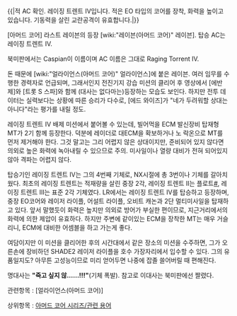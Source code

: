 {{|적 AC 확인. 레이징 트렌트 Ⅳ입니다.
적은 EO 타입의 코어를 장착, 화력을 높이고 있습니다.
기동력을 살린 교란공격이 유효합니다.|}}

[아머드 코어] 라스트 레이븐의 등장 [wiki:"레이븐(아머드 코어)" 레이븐]. 탑승 AC는 레이징 트렌트 Ⅳ.

북미판에서는 Caspian이 이름이며 AC 이름은 그대로 Raging Torrent Ⅳ.

돈 때문에 [wiki:"얼라이언스(아머드 코어)" 얼라이언스]에 붙은 레이븐. 여러 임무를 수행한 경력자로 언급되며, 그래서인지 전진기지 강습 미션의 클리어 후 영상에서 [에반제]와 [트롯 S 스파]와 함께 (대사는 없다마는)등장하는 모습도 보인다. 하지만 전투 데이터는 실력보다는 상황에 따른 승리가 다수로, [에드 와이즈]가 "네가 두려워할 상대는 아니다"라는 평가를 내릴 정도.

레이징 트렌트 Ⅳ 배제 미션에서 붙어볼 수 있는데, 빌어먹을 ECM 발신장비 탑재형 MT가 2기 함께 등장한다. 덕분에 레이더로 대ECM을 확보하거나 노 락온으로 MT를 먼저 제거해야 한다. 그것 말고는 그리 어렵지 않은 상대이지만, 준비되어 있지 않다면 의외로 높은 화력에 녹아내릴 수 있으므로 주의. 미사일이나 열량 대비가 전혀 되어있지 않아 격파는 어렵지 않다.

탑승기인 레이징 트렌트 Ⅳ는 그의 4번째 기체로, NX시절에 총 3번이나 기체를 갈아치웠다. 최초의 레이징 트렌트는 적재량을 살린 중장 2각, 레이징 트렌트 Ⅱ는 플로트[http://blog.naver.com/pch4000/130102980375 #], 레이징 트렌트 Ⅲ는 표준 2각 기체였다. 
LR에서는 레이징 트렌트 Ⅳ를 탑승하고 등장하며, 중장 EO코어와 레이저 라이플, 어설트 라이플, 오비트 캐논과 2단 멀티미사일을 탑재하고 있다. 앞서 말했듯이 화력은 높지만 의외로 방어가 부실한 편이므로, 지근거리에서의 화력에 의한 제압이 유효하다. 하지만 주변에 같이있는 ECM을 장착한 MT는 매우 거슬리니, ECM에 대비한 어셈블을 하고 가는게 좋다.

여담이지만 이 미션을 클리어한 후의 시간대에서 같은 장소의 미션을 수주하면, 그가 오른손에 장비하던 SHADE2 레이저 라이플을 호수 가장자리에서 입수할 수 있다. 그의 유품일지도? 아무튼 고성능이므로 미리 얻어두면 나중에 잡졸 쓸어버릴 때 편해진다.

명대사는 '''"죽고 싶지 않……!!!"'''(기체 폭발). 참고로 이대사는 북미판에선 짤렸다.

관련항목 : [얼라이언스(아머드 코어)]

상위항목 : [[아머드 코어 시리즈/관련 용어]]
